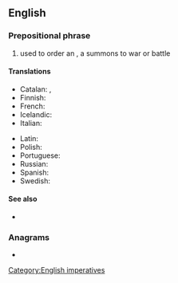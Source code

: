 ==English==

===Prepositional phrase===
{{en-PP}}

# used to order an {{l|en|attack}}, a summons to war or battle

====Translations====
{{trans-top|to arms}}
* Catalan: {{t|ca|a armes!}}, {{t|ca|a les armes!}}
* Finnish: {{t-needed|fi}}
* French: {{t+|fr|aux armes !}}
* Icelandic: {{t|is|til vopna!}}
* Italian: {{t|it|all'arme!}}
{{trans-mid}}
* Latin: {{t|la|ad arma!}}
* Polish: {{t|pl|do broni!}}
* Portuguese: {{t|pt|às armas!}}
* Russian: {{t|ru|к ору́жию!|sc=Cyrl}}
* Spanish: {{t|es|¡a las armas!}}
* Swedish: {{t|sv|i gevär!}}
{{trans-bottom}}

====See also====
* {{l|en|bred to arms}} {{gloss|someone educated to the profession of a {{l|en|soldier}}}}

===Anagrams===
* {{anagrams|en|a=amorst|Mastro|Mostar|Mostra|Stroma|stroam|stroma|tormas}}

[[Category:English imperatives]]